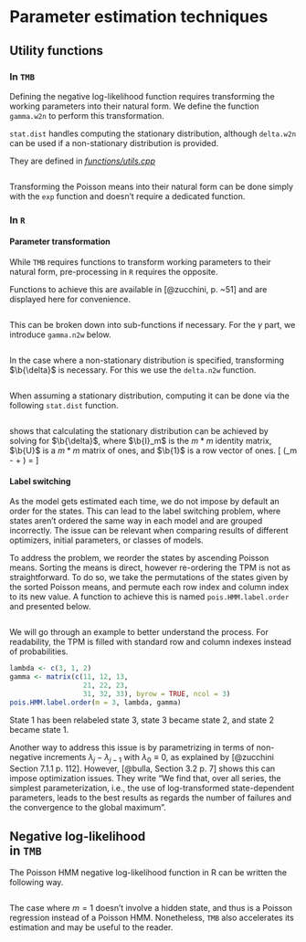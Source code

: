 <!-- ```{r 3import-files, echo = FALSE, cache = FALSE} -->
<!-- library(knitr) -->
<!-- setwd(dir = "../") -->
<!-- # suppressMessages(source("code/main.R")) -->
<!-- knitr::read_chunk('functions/utils.R') -->
<!-- ``` -->

# Parameter estimation techniques

## Utility functions

### In `TMB`

Defining the negative log-likelihood function requires transforming the working parameters into their natural form.
We define the function `gamma.w2n` to perform this transformation.

`stat.dist` handles computing the stationary distribution, although `delta.w2n` can be used if a non-stationary distribution is provided.

They are defined in *[functions/utils.cpp](functions/utils.cpp)*

```Rcpp
```

Transforming the Poisson means into their natural form can be done simply with the `exp` function and doesn't require a dedicated function.

### In `R`
#### Parameter transformation
While `TMB` requires functions to transform working parameters to their natural form, pre-processing in `R` requires the opposite.

Functions to achieve this are available in [@zucchini, p. ~51] and are displayed here for convenience.

```r
```

This can be broken down into sub-functions if necessary. For the $\gamma$ part, we introduce `gamma.n2w` below.
```r
```

In the case where a non-stationary distribution is specified, transforming $\b{\delta}$ is necessary. For this we use the `delta.n2w` function.
```r
```

When assuming a stationary distribution, computing it can be done via the following `stat.dist` function.
```r
```

\citet{zucchini} shows that calculating the stationary distribution can be achieved by solving \autoref{eq:stat-dist} for $\b{\delta}$, where $\b{I}_m$ is the $m*m$ identity matrix, $\b{U}$ is a $m*m$ matrix of ones, and $\b{1}$ is a row vector of ones.
\[
\b{\delta}(\b{I}_m - \b{\Gamma} + \b{U}) = \b{1}
\]

#### Label switching {#label-switching}
As the model gets estimated each time, we do not impose by default an order for the states.
This can lead to the label switching problem, where states aren't ordered the same way in each model and are grouped incorrectly.
The issue can be relevant when comparing results of different optimizers, initial parameters, or classes of models. 

To address the problem, we reorder the states by ascending Poisson means.
Sorting the means is direct, however re-ordering the TPM is not as straightforward.
To do so, we take the permutations of the states given by the sorted Poisson means, and permute each row index and column index to its new value.
A function to achieve this is named `pois.HMM.label.order` and presented below. 
```r
```

We will go through an example to better understand the process.
For readability, the TPM is filled with standard row and column indexes instead of probabilities.
```r
lambda <- c(3, 1, 2)
gamma <- matrix(c(11, 12, 13,
                  21, 22, 23,
                  31, 32, 33), byrow = TRUE, ncol = 3)
pois.HMM.label.order(m = 3, lambda, gamma)
```

State 1 has been relabeled state 3, state 3 became state 2, and state 2 became state 1.

Another way to address this issue is by parametrizing in terms of non-negative increments $\lambda_j - \lambda_{j-1}$ with $\lambda_0 \equiv 0$, as explained by [@zucchini Section 7.1.1 p. 112].
However, [@bulla, Section 3.2 p. 7] shows this can impose optimization issues. They write "We find that, over all series, the simplest parameterization, i.e., the use of log-transformed state-dependent parameters, leads to the best results as regards the number of failures and the convergence to the global maximum".

## Negative log-likelihood<br> in `TMB`

The Poisson HMM negative log-likelihood function in R can be written the following way.
```Rcpp
```

The case where $m = 1$ doesn't involve a hidden state, and thus is a Poisson regression instead of a Poisson HMM.
Nonetheless, `TMB` also accelerates its estimation and may be useful to the reader.
